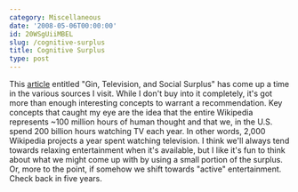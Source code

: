 ```yaml
---
category: Miscellaneous
date: '2008-05-06T00:00:00'
id: 20WSgUiiMBEL
slug: /cognitive-surplus
title: Cognitive Surplus
type: post
---
```


This
[article](http://www.herecomeseverybody.org/2008/04/looking-for-the-mouse.html)
entitled "Gin, Television, and Social Surplus" has come up a time
in the various sources I visit. While I don't buy into it
completely, it's got more than enough interesting concepts to
warrant a recommendation. Key concepts that caught my eye are the
idea that the entire Wikipedia represents \~100 million hours of
human thought and that we, in the U.S. spend 200 billion hours
watching TV each year. In other words, 2,000 Wikipedia projects a
year spent watching television. I think we'll always tend towards
relaxing entertainment when it's available, but I like it's fun to
think about what we might come up with by using a small portion of
the surplus. Or, more to the point, if somehow we shift towards
"active" entertainment. Check back in five years.